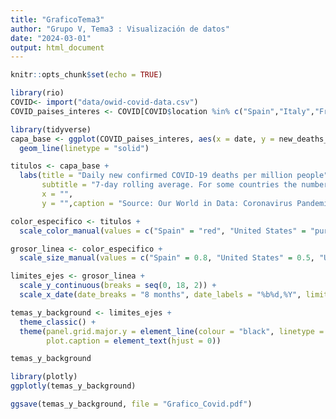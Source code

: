 ```yaml
---
title: "GraficoTema3"
author: "Grupo V, Tema3 : Visualización de datos"
date: "2024-03-01"
output: html_document
---
```


```r
knitr::opts_chunk$set(echo = TRUE)
```

```r
library(rio)
COVID<- import("data/owid-covid-data.csv")
COVID_paises_interes <- COVID[COVID$location %in% c("Spain","Italy","France","Germany","Canada","Japan","United States","United Kingdom"),]

library(tidyverse)
capa_base <- ggplot(COVID_paises_interes, aes(x = date, y = new_deaths_smoothed_per_million, color = location, size = location)) +
  geom_line(linetype = "solid")

titulos <- capa_base +
  labs(title = "Daily new confirmed COVID-19 deaths per million people",
       subtitle = "7-day rolling average. For some countries the number of confirmed deaths.\nThis testing as challenges in the attribution of the cause of death.",
       x = "", 
       y = "",caption = "Source: Our World in Data: Coronavirus Pandemic (COVID-19)")

color_especifico <- titulos +
  scale_color_manual(values = c("Spain" = "red", "United States" = "purple", "United Kingdom" = "pink", "Japan" = "darkgrey", "Canada" = "brown", "France" = "orange", "Germany" = "darkgreen", "Italy" = "lightblue"))

grosor_linea <- color_especifico +
  scale_size_manual(values = c("Spain" = 0.8, "United States" = 0.5, "United Kingdom" = 0.5, "Japan" = 0.5, "Canada" = 0.5, "France" = 0.5, "Germany" = 0.5, "Italy" = 0.5))

limites_ejes <- grosor_linea +
  scale_y_continuous(breaks = seq(0, 18, 2)) +
  scale_x_date(date_breaks = "8 months", date_labels = "%b%d,%Y", limits = c(min(COVID_paises_interes$date), max(COVID_paises_interes$date)))

temas_y_background <- limites_ejes +
  theme_classic() +
  theme(panel.grid.major.y = element_line(colour = "black", linetype = "dashed"), panel.grid.minor = element_blank())+ theme(plot.caption.position = "plot",
        plot.caption = element_text(hjust = 0))

temas_y_background

library(plotly)
ggplotly(temas_y_background)

ggsave(temas_y_background, file = "Grafico_Covid.pdf")

```

